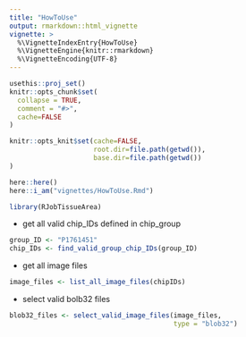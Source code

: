 ```yaml
---
title: "HowToUse"
output: rmarkdown::html_vignette
vignette: >
  %\VignetteIndexEntry{HowToUse}
  %\VignetteEngine{knitr::rmarkdown}
  %\VignetteEncoding{UTF-8}
---
```


```r
usethis::proj_set()
knitr::opts_chunk$set(
  collapse = TRUE,
  comment = "#>",
  cache=FALSE
)

knitr::opts_knit$set(cache=FALSE,
                     root.dir=file.path(getwd()),
                     base.dir=file.path(getwd())
)

here::here()
here::i_am("vignettes/HowToUse.Rmd")

```

```r
library(RJobTissueArea)
```

- get all valid chip_IDs defined in chip_group 

```r
group_ID <- "P1761451"
chip_IDs <- find_valid_group_chip_IDs(group_ID)
```

- get all image files

```r
image_files <- list_all_image_files(chipIDs)
```

- select valid bolb32 files

```r
blob32_files <- select_valid_image_files(image_files,
                                         type = "blob32")
```

